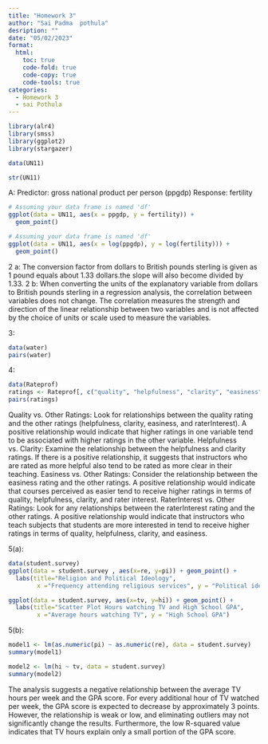 ```yaml
---
title: "Homework 3"
author: "Sai Padma  pothula"
desription: ""
date: "05/02/2023"
format:
  html:
    toc: true
    code-fold: true
    code-copy: true
    code-tools: true
categories:
  - Homework 3
  - sai Pothula
---
```


```r
library(alr4)
library(smss)
library(ggplot2)
library(stargazer)
```
```r
data(UN11)
```
```r
str(UN11)

```

A: Predictor: gross national product per person (ppgdp) Response: fertility

```r
# Assuming your data frame is named 'df'
ggplot(data = UN11, aes(x = ppgdp, y = fertility)) +
  geom_point()

```
```r
# Assuming your data frame is named 'df'
ggplot(data = UN11, aes(x = log(ppgdp), y = log(fertility))) +
  geom_point()

```
2 a: The conversion factor from dollars to British pounds sterling is given as 1 pound equals about 1.33 dollars.the slope will also become divided by 1.33.
2 b: When converting the units of the explanatory variable from dollars to British pounds sterling in a regression analysis, the correlation between variables does not change. The correlation measures the strength and direction of the linear relationship between two variables and is not affected by the choice of units or scale used to measure the variables.

3:
```r
data(water)
pairs(water)

```
4:

```r
data(Rateprof)
ratings <- Rateprof[, c("quality", "helpfulness", "clarity", "easiness", "raterInterest")]
pairs(ratings)
```
Quality vs. Other Ratings: Look for relationships between the quality rating and the other ratings (helpfulness, clarity, easiness, and raterInterest). A positive relationship would indicate that higher ratings in one variable tend to be associated with higher ratings in the other variable.
Helpfulness vs. Clarity: Examine the relationship between the helpfulness and clarity ratings. If there is a positive relationship, it suggests that instructors who are rated as more helpful also tend to be rated as more clear in their teaching.
Easiness vs. Other Ratings: Consider the relationship between the easiness rating and the other ratings. A positive relationship would indicate that courses perceived as easier tend to receive higher ratings in terms of quality, helpfulness, clarity, and rater interest.
RaterInterest vs. Other Ratings: Look for any relationships between the raterInterest rating and the other ratings. A positive relationship would indicate that instructors who teach subjects that students are more interested in tend to receive higher ratings in terms of quality, helpfulness, clarity, and easiness.

5(a):
```r
data(student.survey)
ggplot(data = student.survey , aes(x=re, y=pi)) + geom_point() +
  labs(title="Religion and Political Ideology",
        x ="Frequency attending religious services", y = "Political ideology")

```
```r
ggplot(data = student.survey, aes(x=tv, y=hi)) + geom_point() +
  labs(title="Scatter Plot Hours watching TV and High School GPA",
        x ="Average hours watching TV", y = "High School GPA")
```
5(b):
```r
model1 <- lm(as.numeric(pi) ~ as.numeric(re), data = student.survey)
summary(model1)
```
```r
model2 <- lm(hi ~ tv, data = student.survey)
summary(model2)

```
The analysis suggests a negative relationship between the average TV hours per week and the GPA score. For every additional hour of TV watched per week, the GPA score is expected to decrease by approximately 3 points. However, the relationship is weak or low, and eliminating outliers may not significantly change the results. Furthermore, the low R-squared value indicates that TV hours explain only a small portion of the GPA score.

